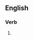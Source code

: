 ==English==

===Verb===
{{head|en|present participle}}

# {{present participle of|copywrite|lang=en|nocat=1}}